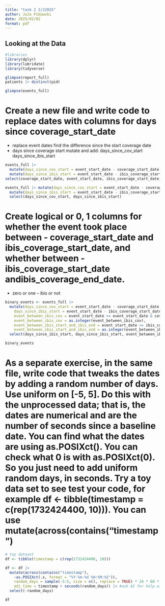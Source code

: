 ```yaml
---
title: "task 2 2/22025"
author: JoJo Pikowski
date: 2025/02/02
format: pdf
---
```


## Looking at the Data

```r
#libraries
library(dplyr)
library(lubridate)
library(tidyverse)
```


```r
glimpse(report_full)
patients |> distinct(pid)
```

```r
glimpse(events_full)
```

# Create a new file and write code to replace dates with columns for days since coverage_start_date

-   replace event dates find the difference since the start coverage date
-   days since coverage start mutate and add: days_since_cov_start days_since_ibis_start

```r
events_full |> 
  mutate(days_since_cov_start = event_start_date - coverage_start_date) |>
  mutate(days_since_ibis_start = event_start_date - ibis_coverage_start_date) |>
select(coverage_start_date, event_start_date, ibis_coverage_start_date, days_since_cov_start, days_since_ibis_start)

events_full |> mutate(days_since_cov_start = event_start_date - coverage_start_date) |>
  mutate(days_since_ibis_start = event_start_date - ibis_coverage_start_date) |>
  select(days_since_cov_start, days_since_ibis_start)
```

# Create logical or 0, 1 columns for whether the event took place between - coverage_start_date and ibis_coverage_start_date, and whether between - ibis_coverage_start_date andibis_coverage_end_date.

-   zero or one -- ibis or not

```r
binary_events <- events_full |>
  mutate(days_since_cov_start = event_start_date - coverage_start_date,
    days_since_ibis_start = event_start_date - ibis_coverage_start_date,
    event_between_ibis_cov = event_start_date >= event_start_date & coverage_start_date < ibis_coverage_start_date,
    event_between_ibis_cov = as.integer(event_between_ibis_cov),
    event_between_ibis_start_and_ibis_end = event_start_date >= ibis_coverage_start_date & event_start_date <= ibis_coverage_end_date,
    event_between_ibis_start_and_ibis_end = as.integer(event_between_ibis_start_and_ibis_end)) |>
  select(days_since_ibis_start, days_since_ibis_start, event_between_ibis_cov, event_between_ibis_start_and_ibis_end)

binary_events
```

# As a separate exercise, in the same file, write code that tweaks the dates by adding a random number of days. Use uniform on [-5, 5]. Do this with the unprocessed data; that is, the dates are numerical and are the number of seconds since a baseline date. You can find what the dates are using as.POSIXct(). You can check what 0 is with as.POSIXct(0). So you just need to add uniform random days, in seconds. Try a toy data set to see test your code, for example df <- tibble(timestamp = c(rep(1732424400, 10))). You can use mutate(across(contains("timestamp")

```r
# toy dataset
df <- tibble(timestamp = c(rep(1732424400, 10)))

df <- df |>
  mutate(across(contains("timestamp"), 
    ~as.POSIXct(.x, format = "%Y-%m-%d %H:%M:%S")),
    random_days = sample(-5:5, size = n(), replace = TRUE) * 24 * 60 * 60, # random num within [-5, 5]
    adj_time = timestamp + seconds(random_days)) |> #ask AI for help with the line above
  select(-random_days)

df

```


